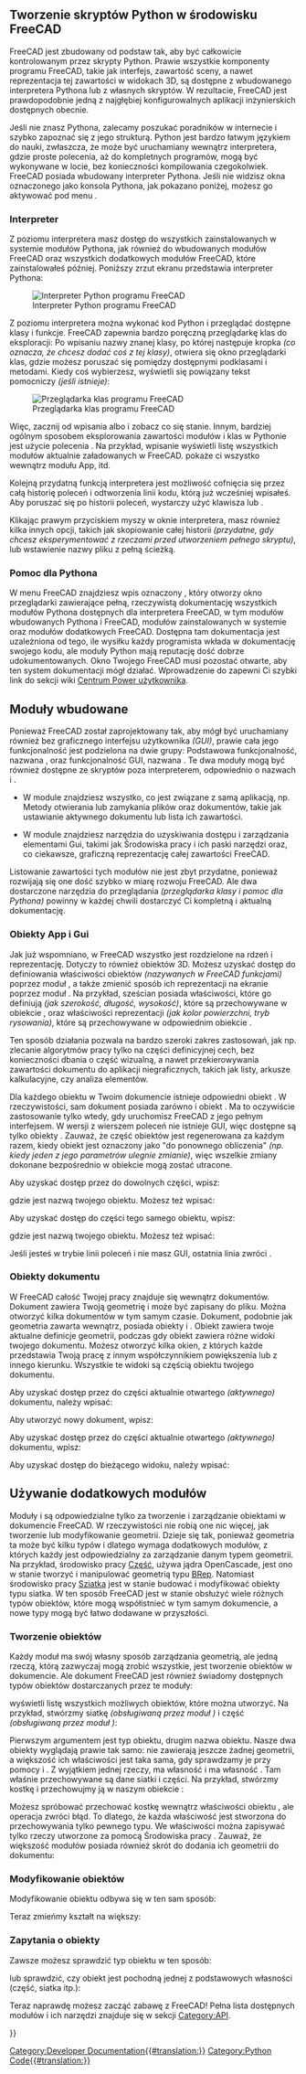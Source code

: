 <languages/>

{{Docnav/pl
|[[Python_scripting_tutorial/pl|Poradnik: Tworzenie skryptów Python]]
|[[Part_scripting/pl|Skrypty w środowisku Część]]
}}

{{TOCright}}

==Tworzenie skryptów Python w środowisku FreeCAD==

FreeCAD jest zbudowany od podstaw tak, aby być całkowicie kontrolowanym przez skrypty Python. Prawie wszystkie komponenty programu FreeCAD, takie jak interfejs, zawartość sceny, a nawet reprezentacja tej zawartości w widokach 3D, są dostępne z wbudowanego interpretera Pythona lub z własnych skryptów. W rezultacie, FreeCAD jest prawdopodobnie jedną z najgłębiej konfigurowalnych aplikacji inżynierskich dostępnych obecnie.

Jeśli nie znasz Pythona, zalecamy poszukać poradników w internecie i szybko zapoznać się z jego strukturą. Python jest bardzo łatwym językiem do nauki, zwłaszcza, że może być uruchamiany wewnątrz interpretera, gdzie proste polecenia, aż do kompletnych programów, mogą być wykonywane w locie, bez konieczności kompilowania czegokolwiek. FreeCAD posiada wbudowany interpreter Pythona. Jeśli nie widzisz okna oznaczonego jako konsola Pythona, jak pokazano poniżej, możesz go aktywować pod menu {{MenuCommand|Widok → Panele → konsola Python}}.

===Interpreter===

Z poziomu interpretera masz dostęp do wszystkich zainstalowanych w systemie modułów Pythona, jak również do wbudowanych modułów FreeCAD oraz wszystkich dodatkowych modułów FreeCAD, które zainstalowałeś później. Poniższy zrzut ekranu przedstawia interpreter Pythona:

[[Image:screenshot_pythoninterpreter.jpg|Interpreter Python programu FreeCAD]]

Z poziomu interpretera można wykonać kod Python i przeglądać dostępne klasy i funkcje. FreeCAD zapewnia bardzo poręczną przeglądarkę klas do eksploracji: Po wpisaniu nazwy znanej klasy, po której następuje kropka ''(co oznacza, że chcesz dodać coś z tej klasy)'', otwiera się okno przeglądarki klas, gdzie możesz poruszać się pomiędzy dostępnymi podklasami i metodami. Kiedy coś wybierzesz, wyświetli się powiązany tekst pomocniczy ''(jeśli istnieje)'':

[[Image:screenshot_classbrowser.jpg|Przeglądarka klas programu FreeCAD]]

Więc, zacznij od wpisania {{incode|App.}} albo {{incode|Gui.}} i zobacz co się stanie. Innym, bardziej ogólnym sposobem eksplorowania zawartości modułów i klas w Pythonie jest użycie polecenia {{incode|print(dir())}}. Na przykład, wpisanie {{incode|print(dir())}} wyświetli listę wszystkich modułów aktualnie załadowanych w FreeCAD. {{incode|print(dir(App))}} pokaże ci wszystko wewnątrz modułu App, itd.

Kolejną przydatną funkcją interpretera jest możliwość cofnięcia się przez całą historię poleceń i odtworzenia linii kodu, którą już wcześniej wpisałeś. Aby poruszać się po historii poleceń, wystarczy użyć klawisza {{KEY|Strzałka w górę}} lub {{KEY|Strzałka w dół}}.

Klikając prawym przyciskiem myszy w oknie interpretera, masz również kilka innych opcji, takich jak skopiowanie całej historii ''(przydatne, gdy chcesz eksperymentować z rzeczami przed utworzeniem pełnego skryptu)'', lub wstawienie nazwy pliku z pełną ścieżką.
{{Top}}
===Pomoc dla Pythona===

W menu FreeCAD {{MenuCommand|Pomoc}} znajdziesz wpis oznaczony {{MenuCommand|Automatyczna dokumentacja modułów Python}}, który otworzy okno przeglądarki zawierające pełną, rzeczywistą dokumentację wszystkich modułów Pythona dostępnych dla interpretera FreeCAD, w tym modułów wbudowanych Pythona i FreeCAD, modułów zainstalowanych w systemie oraz modułów dodatkowych FreeCAD. Dostępna tam dokumentacja jest uzależniona od tego, ile wysiłku każdy programista wkłada w dokumentację swojego kodu, ale moduły Python mają reputację dość dobrze udokumentowanych. Okno Twojego FreeCAD musi pozostać otwarte, aby ten system dokumentacji mógł działać. Wprowadzenie do {{MenuCommand|dokumentacji skryptowej Python}} zapewni Ci szybki link do sekcji wiki [[Power_users_hub/pl|Centrum Power użytkownika]].
{{Top}}
==Moduły wbudowane==

Ponieważ FreeCAD został zaprojektowany tak, aby mógł być uruchamiany również bez graficznego interfejsu użytkownika ''(GUI)'', prawie cała jego funkcjonalność jest podzielona na dwie grupy: Podstawowa funkcjonalność, nazwana {{incode|App}}, oraz funkcjonalność GUI, nazwana {{incode|Gui}}. Te dwa moduły mogą być również dostępne ze skryptów poza interpreterem, odpowiednio o nazwach {{incode|FreeCAD}} i {{incode|FreeCAD}}.

* W module {{incode|App}} znajdziesz wszystko, co jest związane z samą aplikacją, np. Metody otwierania lub zamykania plików oraz dokumentów, takie jak ustawianie aktywnego dokumentu lub lista ich zawartości.

* W module {{incode|Gui}} znajdziesz narzędzia do uzyskiwania dostępu i zarządzania elementami Gui, takimi jak Środowiska pracy i ich paski narzędzi oraz, co ciekawsze, graficzną reprezentację całej zawartości FreeCAD. 

Listowanie zawartości tych modułów nie jest zbyt przydatne, ponieważ rozwijają się one dość szybko w miarę rozwoju FreeCAD. Ale dwa dostarczone narzędzia do przeglądania ''(przeglądarka klasy i pomoc dla Pythona)'' powinny w każdej chwili dostarczyć Ci kompletną i aktualną dokumentację.
{{Top}}
===Obiekty App i Gui===

Jak już wspomniano, w FreeCAD wszystko jest rozdzielone na rdzeń i reprezentację. Dotyczy to również obiektów 3D. Możesz uzyskać dostęp do definiowania właściwości obiektów ''(nazywanych w FreeCAD funkcjami)'' poprzez moduł {{incode|App}}, a także zmienić sposób ich reprezentacji na ekranie poprzez moduł {{incode|Gui}}. Na przykład, sześcian posiada właściwości, które go definiują ''(jak szerokość, długość, wysokość)'', które są przechowywane w obiekcie {{incode|App}}, oraz właściwości reprezentacji ''(jak kolor powierzchni, tryb rysowania)'', które są przechowywane w odpowiednim obiekcie {{incode|Gui}}.

Ten sposób działania pozwala na bardzo szeroki zakres zastosowań, jak np. zlecanie algorytmów pracy tylko na części definicyjnej cech, bez konieczności dbania o część wizualną, a nawet przekierowywania zawartości dokumentu do aplikacji niegraficznych, takich jak listy, arkusze kalkulacyjne, czy analiza elementów.

Dla każdego obiektu {{incode|App}} w Twoim dokumencie istnieje odpowiedni obiekt {{incode|Gui}}. W rzeczywistości, sam dokument posiada zarówno {{incode|App}} i obiekt {{incode|Gui}}. Ma to oczywiście zastosowanie tylko wtedy, gdy uruchomisz FreeCAD z jego pełnym interfejsem. W wersji z wierszem poleceń nie istnieje GUI, więc dostępne są tylko obiekty {{incode|App}}. Zauważ, że część obiektów {{incode|Gui}} jest regenerowana za każdym razem, kiedy obiekt {{incode|App}} jest oznaczony jako "do ponownego obliczenia" ''(np. kiedy jeden z jego parametrów ulegnie zmianie)'', więc wszelkie zmiany dokonane bezpośrednio w obiekcie {{incode|Gui}} mogą zostać utracone.

Aby uzyskać dostęp przez {{incode|App}} do dowolnych części, wpisz:

{{Code|code=
myObject = App.ActiveDocument.getObject("ObjectName")
}}

gdzie {{incode|"ObjectName"}} jest nazwą twojego obiektu. Możesz też wpisać:

{{Code|code=
myObject = App.ActiveDocument.ObjectName
}}

Aby uzyskać dostęp do {{incode|Gui}} części tego samego obiektu, wpisz:

{{Code|code=
myViewObject = Gui.ActiveDocument.getObject("ObjectName")
}}

gdzie {{incode|"ObjectName"}} jest nazwą twojego obiektu. Możesz też wpisać:

{{Code|code=
myViewObject = App.ActiveDocument.ObjectName.ViewObject
}}

Jeśli jesteś w trybie linii poleceń i nie masz GUI, ostatnia linia zwróci {{incode|None}}.
{{Top}}
===Obiekty dokumentu===

W FreeCAD całość Twojej pracy znajduje się wewnątrz dokumentów. Dokument zawiera Twoją geometrię i może być zapisany do pliku. Można otworzyć kilka dokumentów w tym samym czasie. Dokument, podobnie jak geometria zawarta wewnątrz, posiada obiekty {{incode|App}} i {{incode|Gui}}. Obiekt {{incode|App}} zawiera twoje aktualne definicje geometrii, podczas gdy obiekt {{incode|Gui}} zawiera różne widoki twojego dokumentu. Możesz otworzyć kilka okien, z których każde przedstawia Twoją pracę z innym współczynnikiem powiększenia lub z innego kierunku. Wszystkie te widoki są częścią obiektu {{incode|Gui}} twojego dokumentu.

Aby uzyskać dostęp przez {{incode|App}} do części aktualnie otwartego ''(aktywnego)'' dokumentu, należy wpisać:

{{Code|code=
myDocument = App.ActiveDocument
}}

Aby utworzyć nowy dokument, wpisz:

{{Code|code=
myDocument = App.newDocument("Document Name")
}}

Aby uzyskać dostęp przez {{incode|Gui}} do części aktualnie otwartego ''(aktywnego)'' dokumentu, wpisz:

{{Code|code=
myGuiDocument = Gui.ActiveDocument
}}

Aby uzyskać dostęp do bieżącego widoku, należy wpisać:

{{Code|code=
myView = Gui.ActiveDocument.ActiveView
}}
{{Top}}
==Używanie dodatkowych modułów==

Moduły {{incode|FreeCAD}} i {{incode|FreeCADGui}} są odpowiedzialne tylko za tworzenie i zarządzanie obiektami w dokumencie FreeCAD. W rzeczywistości nie robią one nic więcej, jak tworzenie lub modyfikowanie geometrii. Dzieje się tak, ponieważ geometria ta może być kilku typów i dlatego wymaga dodatkowych modułów, z których każdy jest odpowiedzialny za zarządzanie danym typem geometrii. Na przykład, środowisko pracy [[Part_Workbench/pl|Część]], używa jądra OpenCascade, jest ono w stanie tworzyć i manipulować geometrią typu [http://en.wikipedia.org/wiki/Boundary_representation BRep]. Natomiast środowisko pracy [[Mesh_Workbench/pl|Sziatka]] jest w stanie budować i modyfikować obiekty typu siatka. W ten sposób FreeCAD jest w stanie obsłużyć wiele różnych typów obiektów, które mogą współistnieć w tym samym dokumencie, a nowe typy mogą być łatwo dodawane w przyszłości.
{{Top}}
===Tworzenie obiektów===

Każdy moduł ma swój własny sposób zarządzania geometrią, ale jedną rzeczą, którą zazwyczaj mogą zrobić wszystkie, jest tworzenie obiektów w dokumencie. Ale dokument FreeCAD jest również świadomy dostępnych typów obiektów dostarczanych przez te moduły:

{{Code|code=
FreeCAD.ActiveDocument.supportedTypes()
}}

wyświetli listę wszystkich możliwych obiektów, które można utworzyć. Na przykład, stwórzmy siatkę ''(obsługiwaną przez moduł {{incode|Mesh}})'' i część ''(obsługiwaną przez moduł {{incode|Part}})'':

{{Code|code=
myMesh = FreeCAD.ActiveDocument.addObject("Mesh::Feature", "myMeshName")
myPart = FreeCAD.ActiveDocument.addObject("Part::Feature", "myPartName")
}}

Pierwszym argumentem jest typ obiektu, drugim nazwa obiektu. Nasze dwa obiekty wyglądają prawie tak samo: nie zawierają jeszcze żadnej geometrii, a większość ich właściwości jest taka sama, gdy sprawdzamy je przy pomocy {{incode|dir(myMesh)}} i {{incode|dir(myPart)}}. Z wyjątkiem jednej rzeczy, {{incode|myMesh}} ma własność {{incode|Mesh}} i {{incode|myPart}} ma własność {{incode|Shape}}. Tam właśnie przechowywane są dane siatki i części. Na przykład, stwórzmy kostkę {{incode|Part}} i przechowujmy ją w naszym obiekcie {{incode|myPart}}:

{{Code|code=
import Part
cube = Part.makeBox(2, 2, 2)
myPart.Shape = cube
}}

Możesz spróbować przechować kostkę wewnątrz właściwości {{incode|Mesh}} obiektu {{incode|myMesh}}, ale operacja zwróci błąd. To dlatego, że każda właściwość jest stworzona do przechowywania tylko pewnego typu. We właściwości {{incode|Mesh}} można zapisywać tylko rzeczy utworzone za pomocą Środowiska pracy {{incode|Mesh}}. Zauważ, że większość modułów posiada również skrót do dodania ich geometrii do dokumentu:

{{Code|code=
import Part
cube = Part.makeBox(2, 2, 2)
Part.show(cube)
}}
{{Top}}
===Modyfikowanie obiektów===

Modyfikowanie obiektu odbywa się w ten sam sposób:

{{Code|code=
import Part
cube = Part.makeBox(2, 2, 2)
myPart.Shape = cube
}}

Teraz zmieńmy kształt na większy:

{{Code|code=
biggercube = Part.makeBox(5, 5, 5)
myPart.Shape = biggercube
}}
{{Top}}
===Zapytania o obiekty===

Zawsze możesz sprawdzić typ obiektu w ten sposób:

{{Code|code=
myObj = FreeCAD.ActiveDocument.getObject("myObjectName")
print(myObj.TypeId)
}}

lub sprawdzić, czy obiekt jest pochodną jednej z podstawowych własności (część, siatka itp.):

{{Code|code=
print(myObj.isDerivedFrom("Part::Feature"))
}}

Teraz naprawdę możesz zacząć zabawę z FreeCAD! Pełna lista dostępnych modułów i ich narzędzi znajduje się w sekcji [[:Category:API|Category:API]].
{{Top}}

{{docnav/pl
|[[Python_scripting_tutorial/pl|Poradnik: Tworzenie skryptów Python]]
|[[Part_scripting/pl|Skrypty w środowisku Część]]
}}

{{Powerdocnavi{{#translation:}}}}
[[Category:Developer Documentation{{#translation:}}]]
[[Category:Python Code{{#translation:}}]]